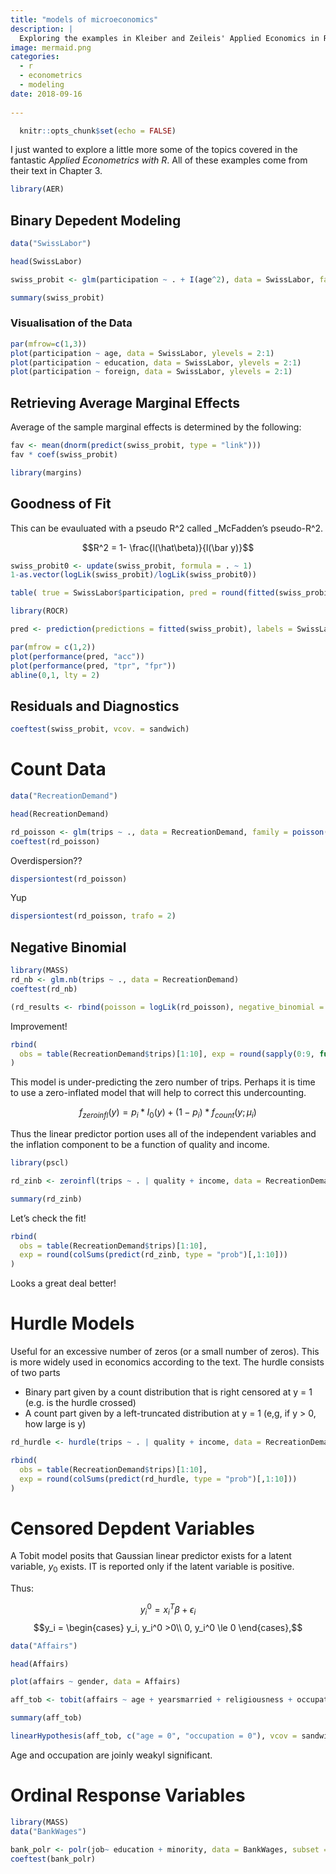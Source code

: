 ```yaml
---
title: "models of microeconomics"
description: |
  Exploring the examples in Kleiber and Zeileis' Applied Economics in R
image: mermaid.png
categories:
  - r
  - econometrics
  - modeling
date: 2018-09-16
    
---
```


```r
  knitr::opts_chunk$set(echo = FALSE)
```

I just wanted to explore a little more some of the topics covered in the fantastic _Applied Econometrics with R_. All of these examples come from their text in Chapter 3.


```r
library(AER)
```

## Binary Depedent Modeling

```r
data("SwissLabor")

head(SwissLabor)
```


```r
swiss_probit <- glm(participation ~ . + I(age^2), data = SwissLabor, family = binomial(link = "probit"))
```

```r
summary(swiss_probit)
```

### Visualisation of the Data

```r
par(mfrow=c(1,3))
plot(participation ~ age, data = SwissLabor, ylevels = 2:1)
plot(participation ~ education, data = SwissLabor, ylevels = 2:1)
plot(participation ~ foreign, data = SwissLabor, ylevels = 2:1)
```

## Retrieving Average Marginal Effects

Average of the sample marginal effects is determined by the following:

```r
fav <- mean(dnorm(predict(swiss_probit, type = "link")))
fav * coef(swiss_probit)
```

```r
library(margins)
```


## Goodness of Fit

This can be evauluated with a pseudo R^2 called _McFadden's pseudo-R^2.

$$R^2 = 1- \frac{l(\hat\beta)}{l(\bar y)}$$

```r
swiss_probit0 <- update(swiss_probit, formula = . ~ 1)
1-as.vector(logLik(swiss_probit)/logLik(swiss_probit0))
```

```r
table( true = SwissLabor$participation, pred = round(fitted(swiss_probit)))
```

```r
library(ROCR)

pred <- prediction(predictions = fitted(swiss_probit), labels = SwissLabor$participation)

par(mfrow = c(1,2))
plot(performance(pred, "acc"))
plot(performance(pred, "tpr", "fpr"))
abline(0,1, lty = 2)

```

## Residuals and Diagnostics

```r
coeftest(swiss_probit, vcov. = sandwich)
```

# Count Data

```r
data("RecreationDemand")

head(RecreationDemand)
```

```r
rd_poisson <- glm(trips ~ ., data = RecreationDemand, family = poisson())
coeftest(rd_poisson)
```

Overdispersion??

```r
dispersiontest(rd_poisson)
```

Yup

```r
dispersiontest(rd_poisson, trafo = 2)
```

## Negative Binomial

```r
library(MASS)
rd_nb <- glm.nb(trips ~ ., data = RecreationDemand)
coeftest(rd_nb)
```

```r
(rd_results <- rbind(poisson = logLik(rd_poisson), negative_binomial = logLik(rd_nb)))
```

Improvement!

```r
rbind(
  obs = table(RecreationDemand$trips)[1:10], exp = round(sapply(0:9, function(x)sum(dpois(x, fitted(rd_poisson)))))
)
```

This model is under-predicting the zero number of trips. Perhaps it is time to use a zero-inflated model that will help to correct this undercounting.

$$f_{zeroinfl}(y) = p_i * I_{0}(y)+(1-p_i)*f_{count}(y;\mu_i)$$

Thus the linear predictor portion uses all of the independent variables and the inflation component to be a function of quality and income.

```r
library(pscl)

rd_zinb <- zeroinfl(trips ~ . | quality + income, data = RecreationDemand, dist = "negbin")

summary(rd_zinb)
```

Let's check the fit!

```r
rbind(
  obs = table(RecreationDemand$trips)[1:10], 
  exp = round(colSums(predict(rd_zinb, type = "prob")[,1:10]))
)
```

Looks a great deal better!

# Hurdle Models

Useful for an excessive number of zeros (or a small number of zeros). This is more widely used in economics according to the text. The hurdle consists of two parts

- Binary part given by a count distribution that is right censored at y = 1 (e.g. is the hurdle crossed)
- A count part given by a left-truncated distribution at y = 1 (e,g, if y > 0, how large is y)


```r
rd_hurdle <- hurdle(trips ~ . | quality + income, data = RecreationDemand, dist = "negbin")

rbind(
  obs = table(RecreationDemand$trips)[1:10], 
  exp = round(colSums(predict(rd_hurdle, type = "prob")[,1:10]))
)
```

# Censored Depdent Variables

A Tobit model posits that Gaussian linear predictor exists for a latent variable, $y_0$ exists. IT is reported only if the latent variable is positive.

Thus:

$$y_i^0= x_i^T\beta+\epsilon_i$$
$$y_i = \begin{cases} y_i, y_i^0 >0\\ 0, y_i^0 \le 0 \end{cases},$$

```r
data("Affairs")

head(Affairs)
```

```r
plot(affairs ~ gender, data = Affairs)
```


```r
aff_tob <- tobit(affairs ~ age + yearsmarried + religiousness + occupation + rating, data = Affairs)

summary(aff_tob)
```

```r
linearHypothesis(aff_tob, c("age = 0", "occupation = 0"), vcov = sandwich)
```

Age and occupation are joinly weakyl significant.

# Ordinal Response Variables

```r
library(MASS)
data("BankWages")

bank_polr <- polr(job~ education + minority, data = BankWages, subset = gender == "male", Hess = TRUE)
coeftest(bank_polr)
```

